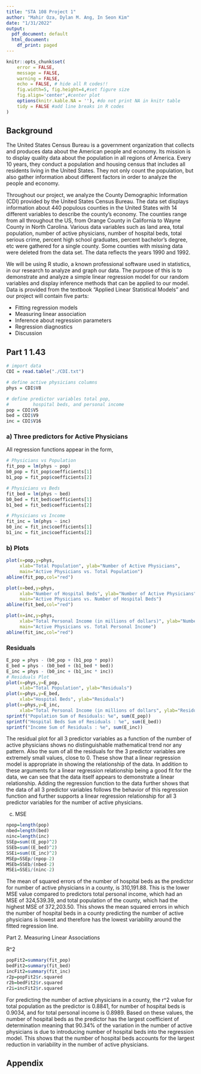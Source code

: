 ```yaml
---
title: "STA 108 Project 1"
author: "Mahir Oza, Dylan M. Ang, In Seon Kim"
date: "1/31/2022"
output:
  pdf_document: default
  html_document:
    df_print: paged
---
```


```r
knitr::opts_chunk$set(
	error = FALSE,
	message = FALSE,
	warning = FALSE,
	echo = FALSE, # hide all R codes!!
	fig.width=5, fig.height=4,#set figure size
	fig.align='center',#center plot
	options(knitr.kable.NA = ''), #do not print NA in knitr table
	tidy = FALSE #add line breaks in R codes
)
```


## Background

The United States Census Bureau is a government organization that collects and produces data about the American people and economy. Its mission is to display quality data about the population in all regions of America. Every 10 years, they conduct a population and housing census that includes all residents living in the United States. They not only count the population, but also gather information about different factors in order to analyze the people and economy.

Throughout our project, we analyze the County Demographic Information (CDI) provided by the United States Census Bureau. The data set displays information about 440 populous counties in the United States with 14 different variables to describe the county's economy. The counties range from all throughout the US, from Orange County in California to Wayne County in North Carolina. Various data variables such as land area, total population, number of active physicians, number of hospital beds, total serious crime, percent high school graduates, percent bachelor's degree, etc were gathered for a single county. Some counties with missing data were deleted from the data set. The data reflects the years 1990 and 1992. 

We will be using R studio, a known professional software used in statistics, in our research to analyze and graph our data. The purpose of this is to demonstrate and analyze a simple linear regression model for our random variables and display inference methods that can be applied to our model. Data is provided from the textbook "Applied Linear Statistical Models" and our project will contain five parts:

- Fitting regression models
- Measuring linear association
- Inference about regression parameters
- Regression diagnostics
- Discussion


## Part 1 1.43

```r
# import data
CDI = read.table("./CDI.txt")

# define active physicians columns
phys = CDI$V8

# define predictor variables total pop, 
#         hospital beds, and personal income 
pop = CDI$V5
bed = CDI$V9
inc = CDI$V16
```

### a) Three predictors for Active Physicians

All regression functions appear in the form,

\begin{equation}\label{eq: gen_regress}
  Y_i = \hat\beta_0 + \hat\beta_1 X_i + \epsilon_i
\end{equation}

```r
# Physicians vs Population
fit_pop = lm(phys ~ pop)
b0_pop = fit_pop$coefficients[1]
b1_pop = fit_pop$coefficients[2]

# Physicians vs Beds
fit_bed = lm(phys ~ bed)
b0_bed = fit_bed$coefficients[1]
b1_bed = fit_bed$coefficients[2]

# Physicians vs Income
fit_inc = lm(phys ~ inc)
b0_inc = fit_inc$coefficients[1]
b1_inc = fit_inc$coefficients[2]
```

\begin{align}
  \text{Active Physicians } & \text{vs. Hospital Beds}         && Y = `r b0_bed` + `r b1_bed`X_i \\
  \text{Active Physicians } & \text{vs. Total Population}      && Y = `r b0_pop` + `r b1_pop`X_i \\
  \text{Active Physicians } & \text{vs. Total Personal Income} && Y = `r b0_inc` + `r b1_inc`X_i
\end{align}

### b) Plots

```r
plot(x=pop,y=phys,
     xlab="Total Population", ylab="Number of Active Physicians", 
     main="Active Physicians vs. Total Population")
abline(fit_pop,col="red")

plot(x=bed,y=phys,
     xlab="Number of Hospital Beds", ylab="Number of Active Physicians", 
     main="Active Physicians vs. Number of Hospital Beds")
abline(fit_bed,col="red")

plot(x=inc,y=phys,
     xlab="Total Personal Income (in millions of dollars)", ylab="Number of Active Physicians", 
     main="Active Physicians vs. Total Personal Income")
abline(fit_inc,col="red")
```

### Residuals
```r
E_pop = phys - (b0_pop + (b1_pop * pop))
E_bed = phys - (b0_bed + (b1_bed * bed))
E_inc = phys - (b0_inc + (b1_inc * inc))
# Residuals Plot
plot(x=phys,y=E_pop,
     xlab="Total Population", ylab="Residuals")
plot(x=phys,y=E_bed,
     xlab="Hospital Beds", ylab="Residuals")
plot(x=phys,y=E_inc,
     xlab="Total Personal Income (in millions of dollars", ylab="Residuals")
sprintf("Population Sum of Residuals: %e", sum(E_pop))
sprintf("Hospital Beds Sum of Residuals : %e", sum(E_bed))
sprintf("Income Sum of Residuals : %e", sum(E_inc))
```

The residual plot for all 3 predictor variables as a 
function of the number of active physicians shows no distinguishable 
mathematical trend nor any pattern. Also the sum of all the residuals for the 3 
predictor variables are extremely small values, close to 0. These show
that a linear regression model is appropriate in showing the relationship 
of the data. In addition to these arguments for a linear regression relationship
being a good fit for the data, we can see that the data itself appears to 
demonstrate a linear relationship. Adding the regression function to the data
further shows that the data of all 3 predictor variables follows the behavior
of this regression function and further supports a linear regression 
relationship for all 3 predictor variables for the number of active physicians.

c. MSE
```r
npop=length(pop)
nbed=length(bed)
ninc=length(inc)
SSEp=sum((E_pop)^2)
SSEb=sum((E_bed)^2)
SSEi=sum((E_inc)^2)
MSEp=SSEp/(npop-2)
MSEb=SSEb/(nbed-2)
MSEi=SSEi/(ninc-2)
```
The mean of squared errors of the number of 
hospital beds as the predictor for number of active physicians in a county, 
is 310,191.88. This is the lower MSE value compared to predictors total personal
income, which had an MSE of 324,539.39, and total population of the county, 
which had the highest MSE of 372,203.50. This shows the mean squared errors in
which the number of hospital beds in a county predicting the number of 
active physicians is lowest and therefore has the lowest variability 
around the fitted regression line.


Part 2. Measuring Linear Associations

R^2
```r
popFit2=summary(fit_pop)
bedFit2=summary(fit_bed)
incFit2=summary(fit_inc)
r2p=popFit2$r.squared
r2b=bedFit2$r.squared
r2i=incFit2$r.squared
```

For predicting the number of active physicians in a county, 
the r^2 value for total population as the predictor is 0.8841, for 
number of hospital beds is 0.9034, and for total personal income is 
0.8989. Based on these values, the number of hospital beds as the predictor 
has the largest coefficient of determination meaning that 90.34% of the 
variation in the number of active physicians is due to introducing 
number of hospital beds into the regression model. This shows that the 
number of hospital beds accounts for the largest reduction in variability 
in the number of active physicians.


## Appendix

```r
```










